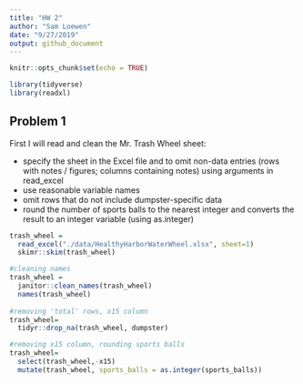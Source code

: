 ```yaml
---
title: "HW 2"
author: "Sam Loewen"
date: "9/27/2019"
output: github_document
---
```


```r
knitr::opts_chunk$set(echo = TRUE)

library(tidyverse)
library(readxl)
```

## Problem 1

First I will read and clean the Mr. Trash Wheel sheet:

*   specify the sheet in the Excel file and to omit non-data entries (rows with notes / figures; columns containing notes) using arguments in read_excel
*   use reasonable variable names
*   omit rows that do not include dumpster-specific data
*   round the number of sports balls to the nearest integer and converts the result to an integer variable (using as.integer)

```r
trash_wheel = 
  read_excel("./data/HealthyHarborWaterWheel.xlsx", sheet=1)
  skimr::skim(trash_wheel)

#cleaning names
trash_wheel = 
  janitor::clean_names(trash_wheel)
  names(trash_wheel)
 
#removing 'total' rows, x15 column   
trash_wheel=
  tidyr::drop_na(trash_wheel, dumpster)

#removing x15 column, rounding sports balls
trash_wheel=
  select(trash_wheel,-x15)
  mutate(trash_wheel, sports_balls = as.integer(sports_balls))
```






